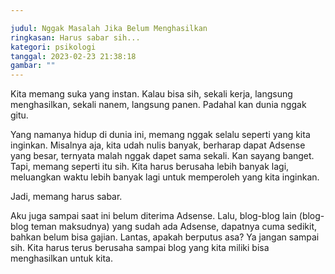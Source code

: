```yaml
---

judul: Nggak Masalah Jika Belum Menghasilkan
ringkasan: Harus sabar sih...
kategori: psikologi
tanggal: 2023-02-23 21:38:18
gambar: ""
---
```


Kita memang suka yang instan. Kalau bisa sih, sekali kerja, langsung menghasilkan, sekali nanem, langsung panen. Padahal kan dunia nggak gitu.

Yang namanya hidup di dunia ini, memang nggak selalu seperti yang kita inginkan. Misalnya aja, kita udah nulis banyak, berharap dapat Adsense yang besar, ternyata malah nggak dapet sama sekali. Kan sayang banget. Tapi, memang seperti itu sih. Kita harus berusaha lebih banyak lagi, meluangkan waktu lebih banyak lagi untuk memperoleh yang kita inginkan.

Jadi, memang harus sabar.

Aku juga sampai saat ini belum diterima Adsense. Lalu, blog-blog lain (blog-blog teman maksudnya) yang sudah ada Adsense, dapatnya cuma sedikit, bahkan belum bisa gajian. Lantas, apakah berputus asa? Ya jangan sampai sih. Kita harus terus berusaha sampai blog yang kita miliki bisa menghasilkan untuk kita.
